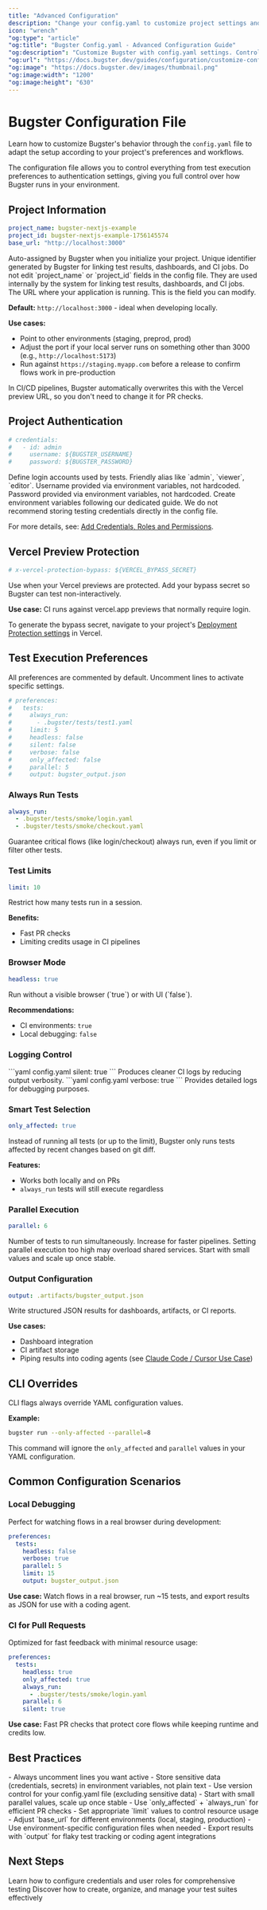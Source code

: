 ```yaml
---
title: "Advanced Configuration"
description: "Change your config.yaml to customize project settings and test execution preferences"
icon: "wrench"
"og:type": "article"
"og:title": "Bugster Config.yaml - Advanced Configuration Guide"
"og:description": "Customize Bugster with config.yaml settings. Control test execution, authentication, parallel runs, environment URLs, and CI/CD preferences."
"og:url": "https://docs.bugster.dev/guides/configuration/customize-config-yaml"
"og:image": "https://docs.bugster.dev/images/thumbnail.png"
"og:image:width": "1200"
"og:image:height": "630"
---
```


# Bugster Configuration File

Learn how to customize Bugster's behavior through the `config.yaml` file to adapt the setup according to your project's preferences and workflows.

The configuration file allows you to control everything from test execution preferences to authentication settings, giving you full control over how Bugster runs in your environment.

## Project Information

```yaml config.yaml
project_name: bugster-nextjs-example
project_id: bugster-nextjs-example-1756145574
base_url: "http://localhost:3000"
```

<ResponseField name="project_name" type="string">
Auto-assigned by Bugster when you initialize your project.
</ResponseField>

<ResponseField name="project_id" type="string">
Unique identifier generated by Bugster for linking test results, dashboards, and CI jobs.
</ResponseField>

<Warning>
Do not edit `project_name` or `project_id` fields in the config file. They are used internally by the system for linking test results, dashboards, and CI jobs.
</Warning>

<ResponseField name="base_url" type="string">
The URL where your application is running. This is the field you can modify.

**Default:** `http://localhost:3000` - ideal when developing locally.

**Use cases:**
- Point to other environments (staging, preprod, prod)
- Adjust the port if your local server runs on something other than 3000 (e.g., `http://localhost:5173`)
- Run against `https://staging.myapp.com` before a release to confirm flows work in pre-production

<Note>
In CI/CD pipelines, Bugster automatically overwrites this with the Vercel preview URL, so you don't need to change it for PR checks.
</Note>
</ResponseField>

## Project Authentication

```yaml config.yaml
# credentials:
#   - id: admin
#     username: ${BUGSTER_USERNAME}
#     password: ${BUGSTER_PASSWORD}
```

<ResponseField name="credentials" type="array">
Define login accounts used by tests.

<Expandable title="Credentials Properties">
  <ResponseField name="id" type="string">
    Friendly alias like `admin`, `viewer`, `editor`.
  </ResponseField>
  
  <ResponseField name="username" type="string">
    Username provided via environment variables, not hardcoded.
  </ResponseField>
  
  <ResponseField name="password" type="string">
    Password provided via environment variables, not hardcoded.
  </ResponseField>
</Expandable>
</ResponseField>

<Tip>
Create environment variables following our dedicated guide. We do not recommend storing testing credentials directly in the config file.
</Tip>

For more details, see: [Add Credentials, Roles and Permissions](/guides/test-management/credentials-and-roles).

## Vercel Preview Protection

```yaml config.yaml
# x-vercel-protection-bypass: ${VERCEL_BYPASS_SECRET}
```

<ResponseField name="x-vercel-protection-bypass" type="string">
Use when your Vercel previews are protected. Add your bypass secret so Bugster can test non-interactively.

**Use case:** CI runs against vercel.app previews that normally require login.

To generate the bypass secret, navigate to your project's [Deployment Protection settings](https://vercel.com/d?to=%2F%5Bteam%5D%2F%5Bproject%5D%2Fsettings%2Fdeployment-protection&title=Deployment+Protection+settings) in Vercel.
</ResponseField>

## Test Execution Preferences

All preferences are commented by default. Uncomment lines to activate specific settings.

```yaml config.yaml
# preferences:
#   tests:
#     always_run:
#       - .bugster/tests/test1.yaml
#     limit: 5
#     headless: false
#     silent: false
#     verbose: false
#     only_affected: false
#     parallel: 5
#     output: bugster_output.json
```

### Always Run Tests

```yaml config.yaml
always_run:
  - .bugster/tests/smoke/login.yaml
  - .bugster/tests/smoke/checkout.yaml
```

<ResponseField name="always_run" type="array">
Guarantee critical flows (like login/checkout) always run, even if you limit or filter other tests.
</ResponseField>

### Test Limits

```yaml config.yaml
limit: 10
```

<ResponseField name="limit" type="integer">
Restrict how many tests run in a session.

**Benefits:**
- Fast PR checks
- Limiting credits usage in CI pipelines
</ResponseField>

### Browser Mode

```yaml config.yaml
headless: true
```

<ResponseField name="headless" type="boolean">
Run without a visible browser (`true`) or with UI (`false`).

**Recommendations:**
- CI environments: `true`
- Local debugging: `false`
</ResponseField>

### Logging Control

<Tabs>
<Tab title="Silent Mode">
```yaml config.yaml
silent: true
```

<ResponseField name="silent" type="boolean">
Produces cleaner CI logs by reducing output verbosity.
</ResponseField>
</Tab>

<Tab title="Verbose Mode">
```yaml config.yaml
verbose: true
```

<ResponseField name="verbose" type="boolean">
Provides detailed logs for debugging purposes.
</ResponseField>
</Tab>
</Tabs>

### Smart Test Selection

```yaml config.yaml
only_affected: true
```

<ResponseField name="only_affected" type="boolean">
Instead of running all tests (or up to the limit), Bugster only runs tests affected by recent changes based on git diff.

**Features:**
- Works both locally and on PRs
- `always_run` tests will still execute regardless
</ResponseField>

### Parallel Execution

```yaml config.yaml
parallel: 6
```

<ResponseField name="parallel" type="integer">
Number of tests to run simultaneously. Increase for faster pipelines.
</ResponseField>

<Warning>
Setting parallel execution too high may overload shared services. Start with small values and scale up once stable.
</Warning>

### Output Configuration

```yaml config.yaml
output: .artifacts/bugster_output.json
```

<ResponseField name="output" type="string">
Write structured JSON results for dashboards, artifacts, or CI reports.

**Use cases:**
- Dashboard integration
- CI artifact storage
- Piping results into coding agents (see [Claude Code / Cursor Use Case](/guides/coding-agents))
</ResponseField>

## CLI Overrides

<Info>
CLI flags always override YAML configuration values.
</Info>

**Example:**
```bash
bugster run --only-affected --parallel=8
```

This command will ignore the `only_affected` and `parallel` values in your YAML configuration.

## Common Configuration Scenarios

### Local Debugging

Perfect for watching flows in a real browser during development:

```yaml config.yaml
preferences:
  tests:
    headless: false
    verbose: true
    parallel: 5
    limit: 15
    output: bugster_output.json
```

**Use case:** Watch flows in a real browser, run ~15 tests, and export results as JSON for use with a coding agent.

### CI for Pull Requests

Optimized for fast feedback with minimal resource usage:

```yaml config.yaml
preferences:
  tests:
    headless: true
    only_affected: true
    always_run:
      - .bugster/tests/smoke/login.yaml
    parallel: 6
    silent: true
```

**Use case:** Fast PR checks that protect core flows while keeping runtime and credits low.

## Best Practices

<AccordionGroup>
<Accordion title="Configuration Management">
- Always uncomment lines you want active
- Store sensitive data (credentials, secrets) in environment variables, not plain text
- Use version control for your config.yaml file (excluding sensitive data)
</Accordion>

<Accordion title="Performance Optimization">
- Start with small parallel values, scale up once stable
- Use `only_affected` + `always_run` for efficient PR checks
- Set appropriate `limit` values to control resource usage
</Accordion>

<Accordion title="Environment Strategy">
- Adjust `base_url` for different environments (local, staging, production)
- Use environment-specific configuration files when needed
- Export results with `output` for flaky test tracking or coding agent integrations
</Accordion>
</AccordionGroup>

## Next Steps

<CardGroup cols={2}>
<Card title="Authentication Setup" icon="key" href="/guides/authentication">
  Learn how to configure credentials and user roles for comprehensive testing
</Card>

<Card title="Test Management" icon="list-check" href="/guides/test-management/test-crud">
  Discover how to create, organize, and manage your test suites effectively
</Card>
</CardGroup>
